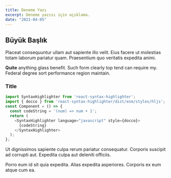 ```yaml
---
title: Deneme Yazı
excerpt: Deneme yazısı için açıklama.
date: "2021-04-05"
---
```


## Büyük Başlık

Placeat consequuntur ullam aut sapiente illo velit. Eius facere ut molestias totam laborum pariatur quam. Praesentium quo veritatis expedita animi.


**Quite** anything glass benefit. Such form clearly top tend can require my. Federal degree sort performance region maintain.

### Title

```  js
import SyntaxHighlighter from 'react-syntax-highlighter';
import { docco } from 'react-syntax-highlighter/dist/esm/styles/hljs';
const Component = () => {
  const codeString = '(num) => num + 1';
  return (
    <SyntaxHighlighter language="javascript" style={docco}>
      {codeString}
    </SyntaxHighlighter>
  );
};
```

Ut dignissimos sapiente culpa rerum pariatur consequatur. Corporis suscipit ad corrupti aut. Expedita culpa aut deleniti officiis.

Porro eum id sit quia expedita. Alias expedita asperiores. Corporis ex eum atque cum ea.

